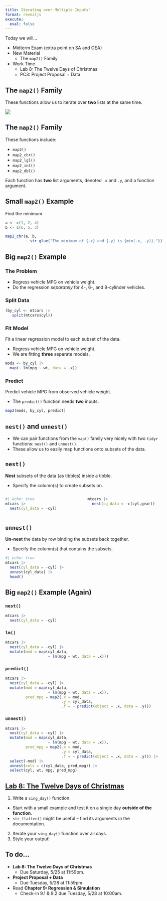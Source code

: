 ```yaml
---
title: Iterating over Multiple Inputs"
format: revealjs
execute: 
  eval: false
---
```


Today we will...

-   Midterm Exam (extra point on SA and OEA)
-   New Material
    -   The `map2()` Family
-   Work Time
    -   Lab 8: The Twelve Days of Christmas
    -   PC3: Project Proposal + Data

## The `map2()` Family

These functions allow us to iterate over **two** lists at the same time.

![](images/map2.png){width="80%)"}

## The `map2()` Family

These functions include:

-   `map2()`
-   `map2_chr()`
-   `map2_lgl()`
-   `map2_int()`
-   `map2_dbl()`

Each function has **two** list arguments, denoted `.x` and `.y`, and a function argument.

## Small `map2()` Example

Find the minimum.

```r
a <- c(1, 2, 4)
b <- c(6, 5, 3)

map2_chr(a, b,
         ~ str_glue("The minimum of {.x} and {.y} is {min(.x, .y)}."))
```

## Big `map2()` Example

::: panel-tabset
### The Problem

-   Regress vehicle MPG on vehicle weight.
-   Do the regression *separately* for 4-, 6-, and 8-cylinder vehicles.

### Split Data

```r
(by_cyl <- mtcars |>
   split(mtcars$cyl))
```

### Fit Model

Fit a linear regression model to each subset of the data.

-   Regress vehicle MPG on vehicle weight.
-   We are fitting **three** separate models.

```r
mods <- by_cyl |>
  map(~ lm(mpg ~ wt, data = .x))
```

### Predict

Predict vehicle MPG from observed vehicle weight.

-   The `predict()` function needs **two** inputs.

```r
map2(mods, by_cyl, predict)
```
:::

## `nest()` and `unnest()`

-   We can pair functions from the `map()` family very nicely with two `tidyr` functions: `nest()` and `unnest()`.
-   These allow us to easily map functions onto subsets of the data.

## `nest()`

**Nest** subsets of the data (as tibbles) inside a tibble.

-   Specify the column(s) to create subsets on.

::: columns
::: {.column width="50%"}
```r
#| echo: true
mtcars |> 
  nest(cyl_data = -cyl)
```
:::

::: {.column width="50%"}
```r
mtcars |> 
  nest(cg_data = -c(cyl,gear))
```
:::
:::

## `unnest()`

**Un-nest** the data by row binding the subsets back together.

-   Specify the column(s) that contains the subsets.

```r
#| echo: true
mtcars |> 
  nest(cyl_data = -cyl) |> 
  unnest(cyl_data) |> 
  head()
```

## Big `map2()` Example (Again)

::: panel-tabset
### `nest()`

```r
mtcars |>
  nest(cyl_data = -cyl)
```

### `lm()`

```r
mtcars |>
  nest(cyl_data = -cyl) |>
  mutate(mod = map(cyl_data, 
                   ~ lm(mpg ~ wt, data = .x)))
```

### `predict()`

```r
mtcars |>
  nest(cyl_data = -cyl) |>
  mutate(mod = map(cyl_data, 
                   ~ lm(mpg ~ wt, data = .x)),
         pred_mpg = map2(.x = mod,
                         .y = cyl_data, 
                         .f = ~ predict(object = .x, data = .y)))
```

### `unnest()`

```r
mtcars |>
  nest(cyl_data = -cyl) |>
  mutate(mod = map(cyl_data, 
                   ~ lm(mpg ~ wt, data = .x)),
         pred_mpg = map2(.x = mod,
                         .y = cyl_data,
                         .f = ~ predict(object = .x, data = .y))) |> 
  select(-mod) |> 
  unnest(cols = c(cyl_data, pred_mpg)) |> 
  select(cyl, wt, mpg, pred_mpg)
```
:::

## [Lab 8: The Twelve Days of Christmas](https://zoerehnberg.github.io/STAT331-S23/lab_assignments/lab8/LA8_fprogram.html)

1.  Write a `sing_day()` function.

::: callout-tip
-   Start with a small example and test it on a single day **outside of the function**.
-   `str_flatten()` might be useful -- find its arguments in the documentation.
:::

2.  Iterate your `sing_day()` function over all days.
3.  Style your output!

## To do...

-   **Lab 8: The Twelve Days of Christmas**
    -   Due Saturday, 5/25 at 11:59pm.
-   **Project Proposal + Data**
    -   Due Tuesday, 5/28 at 11:59pm.
-   Read **Chapter 9: Regression & Simulation**
    -   Check-in 9.1 & 9.2 due Tuesday, 5/28 at 10:00am.
